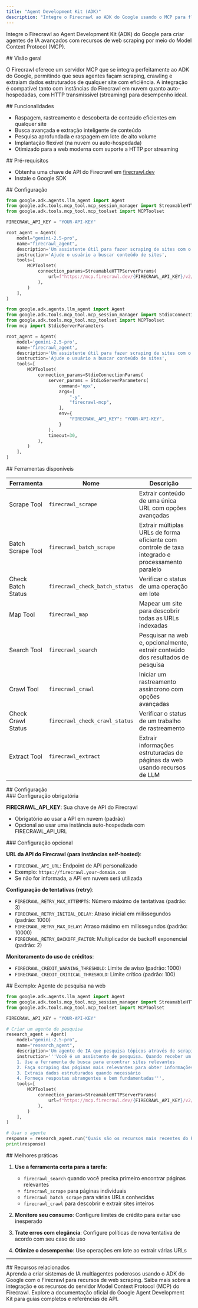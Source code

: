 ```yaml
---
title: "Agent Development Kit (ADK)"
description: "Integre o Firecrawl ao ADK do Google usando o MCP para fluxos de trabalho de agentes avançados"
---
```


Integre o Firecrawl ao Agent Development Kit (ADK) do Google para criar agentes de IA avançados com recursos de web scraping por meio do Model Context Protocol (MCP).

<div id="overview">
  ## Visão geral
</div>

O Firecrawl oferece um servidor MCP que se integra perfeitamente ao ADK do Google, permitindo que seus agentes façam scraping, crawling e extraiam dados estruturados de qualquer site com eficiência. A integração é compatível tanto com instâncias do Firecrawl em nuvem quanto auto-hospedadas, com HTTP transmissível (streaming) para desempenho ideal.

<div id="features">
  ## Funcionalidades
</div>

- Raspagem, rastreamento e descoberta de conteúdo eficientes em qualquer site
- Busca avançada e extração inteligente de conteúdo
- Pesquisa aprofundada e raspagem em lote de alto volume
- Implantação flexível (na nuvem ou auto-hospedada)
- Otimizado para a web moderna com suporte a HTTP por streaming

<div id="prerequisites">
  ## Pré-requisitos
</div>

- Obtenha uma chave de API do Firecrawl em [firecrawl.dev](https://firecrawl.dev)
- Instale o Google SDK

<div id="setup">
  ## Configuração
</div>

<CodeGroup>

```python Remote MCP Server
from google.adk.agents.llm_agent import Agent
from google.adk.tools.mcp_tool.mcp_session_manager import StreamableHTTPServerParams
from google.adk.tools.mcp_tool.mcp_toolset import MCPToolset

FIRECRAWL_API_KEY = "YOUR-API-KEY"

root_agent = Agent(
    model="gemini-2.5-pro",
    name="firecrawl_agent",
    description='Um assistente útil para fazer scraping de sites com o Firecrawl',
    instruction='Ajude o usuário a buscar conteúdo de sites',
    tools=[
        MCPToolset(
            connection_params=StreamableHTTPServerParams(
                url=f"https://mcp.firecrawl.dev/{FIRECRAWL_API_KEY}/v2/mcp",
            ),
        )
    ],
)
```

```python Local MCP Server
from google.adk.agents.llm_agent import Agent
from google.adk.tools.mcp_tool.mcp_session_manager import StdioConnectionParams
from google.adk.tools.mcp_tool.mcp_toolset import MCPToolset
from mcp import StdioServerParameters

root_agent = Agent(
    model='gemini-2.5-pro',
    name='firecrawl_agent',
    description='Um assistente útil para fazer scraping de sites com o Firecrawl',
    instruction='Ajude o usuário a buscar conteúdo de sites',
    tools=[
        MCPToolset(
            connection_params=StdioConnectionParams(
                server_params = StdioServerParameters(
                    command='npx',
                    args=[
                        "-y",
                        "firecrawl-mcp",
                    ],
                    env={
                        "FIRECRAWL_API_KEY": "YOUR-API-KEY",
                    }
                ),
                timeout=30,
            ),
        )
    ],
)
```

</CodeGroup>

<div id="available-tools">
  ## Ferramentas disponíveis
</div>

| Ferramenta | Nome | Descrição |
|------|------|-------------|
| Scrape Tool | `firecrawl_scrape` | Extrair conteúdo de uma única URL com opções avançadas |
| Batch Scrape Tool | `firecrawl_batch_scrape` | Extrair múltiplas URLs de forma eficiente com controle de taxa integrado e processamento paralelo |
| Check Batch Status | `firecrawl_check_batch_status` | Verificar o status de uma operação em lote |
| Map Tool | `firecrawl_map` | Mapear um site para descobrir todas as URLs indexadas |
| Search Tool | `firecrawl_search` | Pesquisar na web e, opcionalmente, extrair conteúdo dos resultados de pesquisa |
| Crawl Tool | `firecrawl_crawl` | Iniciar um rastreamento assíncrono com opções avançadas |
| Check Crawl Status | `firecrawl_check_crawl_status` | Verificar o status de um trabalho de rastreamento |
| Extract Tool | `firecrawl_extract` | Extrair informações estruturadas de páginas da web usando recursos de LLM |

<div id="setup">
  ## Configuração
</div>

<div id="required-configuration">
  ### Configuração obrigatória
</div>

**FIRECRAWL_API_KEY**: Sua chave de API do Firecrawl

- Obrigatório ao usar a API em nuvem (padrão)
- Opcional ao usar uma instância auto-hospedada com FIRECRAWL_API_URL

<div id="optional-configuration">
  ### Configuração opcional
</div>

**URL da API do Firecrawl (para instâncias self-hosted)**:

- `FIRECRAWL_API_URL`: Endpoint de API personalizado
- Exemplo: `https://firecrawl.your-domain.com`
- Se não for informada, a API em nuvem será utilizada

**Configuração de tentativas (retry)**:

- `FIRECRAWL_RETRY_MAX_ATTEMPTS`: Número máximo de tentativas (padrão: 3)
- `FIRECRAWL_RETRY_INITIAL_DELAY`: Atraso inicial em milissegundos (padrão: 1000)
- `FIRECRAWL_RETRY_MAX_DELAY`: Atraso máximo em milissegundos (padrão: 10000)
- `FIRECRAWL_RETRY_BACKOFF_FACTOR`: Multiplicador de backoff exponencial (padrão: 2)

**Monitoramento do uso de créditos**:

- `FIRECRAWL_CREDIT_WARNING_THRESHOLD`: Limite de aviso (padrão: 1000)
- `FIRECRAWL_CREDIT_CRITICAL_THRESHOLD`: Limite crítico (padrão: 100)

<div id="example-web-research-agent">
  ## Exemplo: Agente de pesquisa na web
</div>

```python
from google.adk.agents.llm_agent import Agent
from google.adk.tools.mcp_tool.mcp_session_manager import StreamableHTTPServerParams
from google.adk.tools.mcp_tool.mcp_toolset import MCPToolset

FIRECRAWL_API_KEY = "YOUR-API-KEY"

# Criar um agente de pesquisa
research_agent = Agent(
    model="gemini-2.5-pro",
    name="research_agent",
    description='Um agente de IA que pesquisa tópicos através de scraping e análise de conteúdo web',
    instruction='''Você é um assistente de pesquisa. Quando receber um tópico ou pergunta:
    1. Use a ferramenta de busca para encontrar sites relevantes
    2. Faça scraping das páginas mais relevantes para obter informações detalhadas
    3. Extraia dados estruturados quando necessário
    4. Forneça respostas abrangentes e bem fundamentadas''',
    tools=[
        MCPToolset(
            connection_params=StreamableHTTPServerParams(
                url=f"https://mcp.firecrawl.dev/{FIRECRAWL_API_KEY}/v2/mcp",
            ),
        )
    ],
)

# Usar o agente
response = research_agent.run("Quais são os recursos mais recentes do Python 3.13?")
print(response)
```


<div id="best-practices">
  ## Melhores práticas
</div>

1. **Use a ferramenta certa para a tarefa**:
   - `firecrawl_search` quando você precisa primeiro encontrar páginas relevantes
   - `firecrawl_scrape` para páginas individuais
   - `firecrawl_batch_scrape` para várias URLs conhecidas
   - `firecrawl_crawl` para descobrir e extrair sites inteiros

2. **Monitore seu consumo**: Configure limites de crédito para evitar uso inesperado

3. **Trate erros com elegância**: Configure políticas de nova tentativa de acordo com seu caso de uso

4. **Otimize o desempenho**: Use operações em lote ao extrair várias URLs

---

<div id="related-resources">
  ## Recursos relacionados
</div>

<CardGroup cols={2}>
  <Card title="Guia completo para criar agentes de IA com o Google Agent Development Kit (ADK) e Firecrawl" href="https://www.firecrawl.dev/blog/google-adk-multi-agent-tutorial">
    Aprenda a criar sistemas de IA multiagentes poderosos usando o ADK do Google com o Firecrawl para recursos de web scraping.
  </Card>
  <Card title="Documentação do servidor MCP" href="https://docs.firecrawl.dev/mcp-server">
    Saiba mais sobre a integração e os recursos do servidor Model Context Protocol (MCP) do Firecrawl.
  </Card>
  <Card title="Documentação oficial do Google ADK" href="https://google.github.io/adk-docs/">
    Explore a documentação oficial do Google Agent Development Kit para guias completos e referências de API.
  </Card>
</CardGroup>